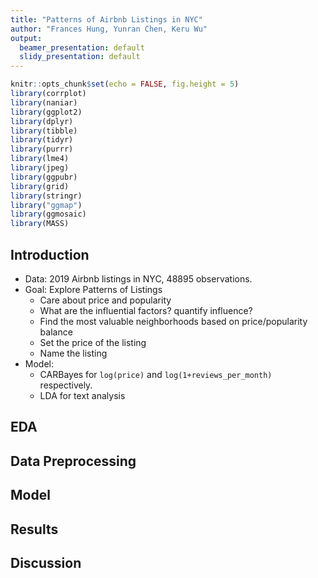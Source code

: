 ```yaml
---
title: "Patterns of Airbnb Listings in NYC"
author: "Frances Hung, Yunran Chen, Keru Wu"
output:
  beamer_presentation: default
  slidy_presentation: default
---
```


```r
knitr::opts_chunk$set(echo = FALSE, fig.height = 5)
library(corrplot)
library(naniar)
library(ggplot2)
library(dplyr)
library(tibble)
library(tidyr)
library(purrr)
library(lme4)
library(jpeg)
library(ggpubr)
library(grid)
library(stringr)
library("ggmap")
library(ggmosaic)
library(MASS)
```


## Introduction

- Data: 2019 Airbnb listings in NYC, 48895 observations.
- Goal: Explore Patterns of Listings
  - Care about price and popularity
  - What are the influential factors? quantify influence?
  - Find the most valuable neighborhoods based on price/popularity balance
  - Set the price of the listing
  - Name the listing
- Model: 
  - CARBayes for `log(price)` and `log(1+reviews_per_month)` respectively.
  - LDA for text analysis

## EDA

## Data Preprocessing

## Model

## Results

## Discussion